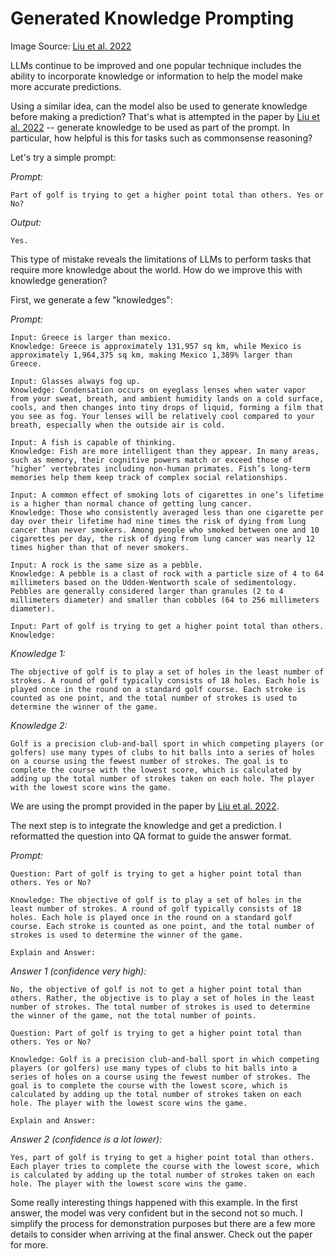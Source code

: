 # Generated Knowledge Prompting


<Screenshot src={GENKNOW} alt="GENKNOW" />

Image Source: [Liu et al. 2022](https://arxiv.org/pdf/2110.08387.pdf)

LLMs continue to be improved and one popular technique includes the ability to incorporate knowledge or information to help the model make more accurate predictions. 

Using a similar idea, can the model also be used to generate knowledge before making a prediction? That's what is attempted in the paper by [Liu et al. 2022](https://arxiv.org/pdf/2110.08387.pdf) -- generate knowledge to be used as part of the prompt. In particular, how helpful is this for tasks such as commonsense reasoning?

Let's try a simple prompt:

*Prompt:*
```
Part of golf is trying to get a higher point total than others. Yes or No?
```

*Output:*
```
Yes.
```

This type of mistake reveals the limitations of LLMs to perform tasks that require more knowledge about the world. How do we improve this with knowledge generation?

First, we generate a few "knowledges":

*Prompt:*
```
Input: Greece is larger than mexico.
Knowledge: Greece is approximately 131,957 sq km, while Mexico is approximately 1,964,375 sq km, making Mexico 1,389% larger than Greece.

Input: Glasses always fog up.
Knowledge: Condensation occurs on eyeglass lenses when water vapor from your sweat, breath, and ambient humidity lands on a cold surface, cools, and then changes into tiny drops of liquid, forming a film that you see as fog. Your lenses will be relatively cool compared to your breath, especially when the outside air is cold.

Input: A fish is capable of thinking.
Knowledge: Fish are more intelligent than they appear. In many areas, such as memory, their cognitive powers match or exceed those of ’higher’ vertebrates including non-human primates. Fish’s long-term memories help them keep track of complex social relationships.

Input: A common effect of smoking lots of cigarettes in one’s lifetime is a higher than normal chance of getting lung cancer.
Knowledge: Those who consistently averaged less than one cigarette per day over their lifetime had nine times the risk of dying from lung cancer than never smokers. Among people who smoked between one and 10 cigarettes per day, the risk of dying from lung cancer was nearly 12 times higher than that of never smokers.

Input: A rock is the same size as a pebble.
Knowledge: A pebble is a clast of rock with a particle size of 4 to 64 millimeters based on the Udden-Wentworth scale of sedimentology. Pebbles are generally considered larger than granules (2 to 4 millimeters diameter) and smaller than cobbles (64 to 256 millimeters diameter).

Input: Part of golf is trying to get a higher point total than others.
Knowledge:
```

*Knowledge 1:*
```
The objective of golf is to play a set of holes in the least number of strokes. A round of golf typically consists of 18 holes. Each hole is played once in the round on a standard golf course. Each stroke is counted as one point, and the total number of strokes is used to determine the winner of the game.
```

*Knowledge 2:*
```
Golf is a precision club-and-ball sport in which competing players (or golfers) use many types of clubs to hit balls into a series of holes on a course using the fewest number of strokes. The goal is to complete the course with the lowest score, which is calculated by adding up the total number of strokes taken on each hole. The player with the lowest score wins the game.
```

We are using the prompt provided in the paper by [Liu et al. 2022](https://arxiv.org/pdf/2110.08387.pdf).

The next step is to integrate the knowledge and get a prediction. I reformatted the question into QA format to guide the answer format.

*Prompt:*
```
Question: Part of golf is trying to get a higher point total than others. Yes or No?

Knowledge: The objective of golf is to play a set of holes in the least number of strokes. A round of golf typically consists of 18 holes. Each hole is played once in the round on a standard golf course. Each stroke is counted as one point, and the total number of strokes is used to determine the winner of the game.

Explain and Answer: 
```

*Answer 1 (confidence very high):*
```
No, the objective of golf is not to get a higher point total than others. Rather, the objective is to play a set of holes in the least number of strokes. The total number of strokes is used to determine the winner of the game, not the total number of points.
```

```
Question: Part of golf is trying to get a higher point total than others. Yes or No?

Knowledge: Golf is a precision club-and-ball sport in which competing players (or golfers) use many types of clubs to hit balls into a series of holes on a course using the fewest number of strokes. The goal is to complete the course with the lowest score, which is calculated by adding up the total number of strokes taken on each hole. The player with the lowest score wins the game.

Explain and Answer:
```

*Answer 2 (confidence is a lot lower):*
```
Yes, part of golf is trying to get a higher point total than others. Each player tries to complete the course with the lowest score, which is calculated by adding up the total number of strokes taken on each hole. The player with the lowest score wins the game.
```

Some really interesting things happened with this example. In the first answer, the model was very confident but in the second not so much. I simplify the process for demonstration purposes but there are a few more details to consider when arriving at the final answer. Check out the paper for more.
